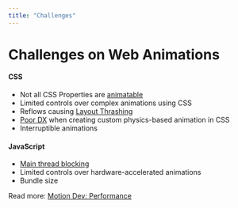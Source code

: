 ```yaml
---
title: "Challenges"
---
```



# <span className='from-yellow-400 to-yellow-500 dark:from-yellow-300 dark:to-yellow-400 bg-gradient-to-r bg-clip-text text-transparent'> Challenges </span> on Web Animations

#### CSS
  - Not all CSS Properties are [animatable](https://developer.mozilla.org/en-US/docs/Web/CSS/CSS_animated_properties)
  - Limited controls over complex animations using CSS
  - Reflows causing [Layout Thrashing](https://web.dev/articles/avoid-large-complex-layouts-and-layout-thrashing)
  - [Poor DX](https://linear-easing-generator.netlify.app/) when creating custom physics-based animation in CSS
  - Interruptible animations
#### JavaScript
  - [Main thread blocking](https://web.dev/articles/rendering-performance)
  - Limited controls over hardware-accelerated animations
  - Bundle size


<Footnotes>Read more: <a href="https://motion.dev/docs/performance" target='_blank'>Motion Dev: Performance</a></Footnotes>



